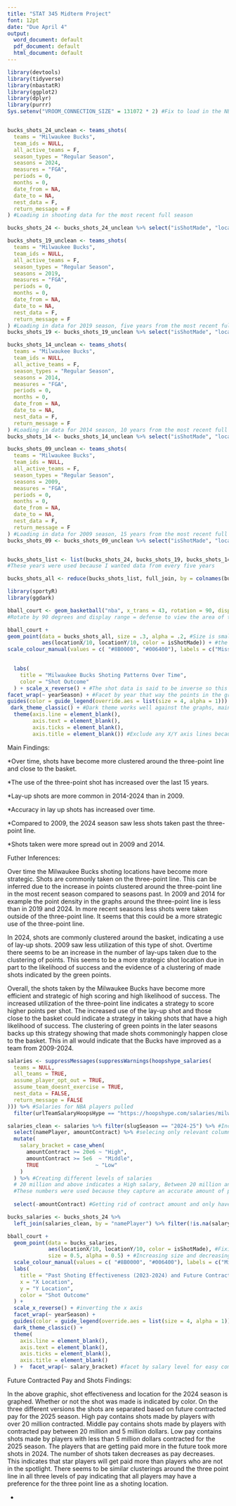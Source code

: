 ---
title: "STAT 345 Midterm Project"
font: 12pt
date: "Due April 4"
output:
  word_document: default
  pdf_document: default
  html_document: default
---
```{r, echo = FALSE, warning=FALSE, message = FALSE}

library(devtools)
library(tidyverse)
library(nbastatR)
library(ggplot2)
library(dplyr)
library(purrr)
Sys.setenv("VROOM_CONNECTION_SIZE" = 131072 * 2) #Fix to load in the NBA data without error


bucks_shots_24_unclean <- teams_shots(
  teams = "Milwaukee Bucks",
  team_ids = NULL,
  all_active_teams = F,
  season_types = "Regular Season",
  seasons = 2024,
  measures = "FGA",
  periods = 0,
  months = 0,
  date_from = NA,
  date_to = NA,
  nest_data = F,
  return_message = F
) #Loading in shooting data for the most recent full season

bucks_shots_24 <- bucks_shots_24_unclean %>% select("isShotMade", "locationX", "locationY", "yearSeason", "namePlayer") #Selecting only relevant columns: shot outcome, shot location, year of season, name of player 

bucks_shots_19_unclean <- teams_shots(
  teams = "Milwaukee Bucks",
  team_ids = NULL,
  all_active_teams = F,
  season_types = "Regular Season",
  seasons = 2019,
  measures = "FGA",
  periods = 0,
  months = 0,
  date_from = NA,
  date_to = NA,
  nest_data = F,
  return_message = F
) #Loading in data for 2019 season, five years from the most recent full season
bucks_shots_19 <- bucks_shots_19_unclean %>% select("isShotMade", "locationX", "locationY", "yearSeason", "namePlayer") #Selecting only relevant columns: shot outcome, shot location, year of season, name of player 

bucks_shots_14_unclean <- teams_shots(
  teams = "Milwaukee Bucks",
  team_ids = NULL,
  all_active_teams = F,
  season_types = "Regular Season",
  seasons = 2014,
  measures = "FGA",
  periods = 0,
  months = 0,
  date_from = NA,
  date_to = NA,
  nest_data = F,
  return_message = F
) #Loading in data for 2014 season, 10 years from the most recent full season
bucks_shots_14 <- bucks_shots_14_unclean %>% select("isShotMade", "locationX", "locationY", "yearSeason", "namePlayer") #Selecting only relevant columns: shot outcome, shot location, year of season, name of player 

bucks_shots_09_unclean <- teams_shots(
  teams = "Milwaukee Bucks",
  team_ids = NULL,
  all_active_teams = F,
  season_types = "Regular Season",
  seasons = 2009,
  measures = "FGA",
  periods = 0,
  months = 0,
  date_from = NA,
  date_to = NA,
  nest_data = F,
  return_message = F
) #Loading in data for 2009 season, 15 years from the most recent full season
bucks_shots_09 <- bucks_shots_09_unclean %>% select("isShotMade", "locationX", "locationY", "yearSeason", "namePlayer") #Selecting only relevant columns: shot outcome, shot location, year of season, name of player 


bucks_shots_list <- list(bucks_shots_24, bucks_shots_19, bucks_shots_14, bucks_shots_09)#combining all of the shot data from 2009, 2014, 2019, and 2024 into one list
#These years were used because I wanted data from every five years

bucks_shots_all <- reduce(bucks_shots_list, full_join, by = colnames(bucks_shots_24)) #reducing all of shot data that way it could be faceted by year as graphs
```
```{r, echo = FALSE, warning=FALSE, message = FALSE}
library(sportyR)
library(ggdark)

bball_court <- geom_basketball("nba", x_trans = 43, rotation = 90, display_range = "defense") #Transform the x axis by 43 to change the origin to be around the hoop 
#Rotate by 90 degrees and display range = defense to view the area of the court the data was plotted on

bball_court + 
geom_point(data = bucks_shots_all, size = .3, alpha = .2, #Size is smaller and opacity is used to make the points easier to read
           aes(locationX/10, locationY/10, color = isShotMade)) + #the X/Y coordinates are divided by 10 because the values represented a tenth of foot and the court is plotted based on feet
scale_colour_manual(values = c( "#8B0000", "#006400"), labels = c("Missed Shots", "Made Shots")) + #Colors based on whether the shot was made are not with green/red used because it is easier to understand at a glance

  
  labs(
    title = "Milwaukee Bucks Shoting Patterns Over Time",
    color = "Shot Outcome"
  ) + scale_x_reverse() + #The shot data is said to be inverse so this a fix so that it represents where the shots where actually at and not based on the view of the audience
facet_wrap(~ yearSeason) + #Facet by year that way the points in the graphs are less crowded and lends itself to better analysis and viewing
guides(color = guide_legend(override.aes = list(size = 4, alpha = 1))) + #Makes the points in the legend not opaque that way it's easier to read
 dark_theme_classic() + #Dark theme works well against the graphs, mainly for aesthetics
  theme(axis.line = element_blank(),
        axis.text = element_blank(),
        axis.ticks = element_blank(),
        axis.title = element_blank()) #Exclude any X/Y axis lines because it wouldn't be appropriate on top of the court image
```


Main Findings:

*Over time, shots have become more clustered around the three-point line and close to the basket.

*The use of the three-point shot has increased over the last 15 years.

*Lay-up shots are more common in 2014-2024 than in 2009.

*Accuracy in lay up shots has increased over time.

*Compared to 2009, the 2024 season saw less shots taken past the three-point line.

*Shots taken were more spread out in 2009 and 2014.

Futher Inferences:

Over time the Milwaukee Bucks shoting locations have become more strategic. Shots are commonly taken on the three-point line. This can be inferred due to the increase in points clustered around the three-point line in the most recent season compared to seasons past. In 2009 and 2014 for example the point density in the graphs around the three-point line is less than in 2019 and 2024. In more recent seasons less shots were taken outside of the three-point line. It seems that this could be a more strategic use of the three-point line.

In 2024, shots are commonly clustered around the basket, indicating a use of lay-up shots. 2009 saw less utilization of this type of shot. Overtime there seems to be an increase in the number of lay-ups taken due to the clustering of points. This seems to be a more strategic shot location due in part to the likelihood of success and the evidence of a clustering of made shots indicated by the green points.

Overall, the shots taken by the Milwaukee Bucks have become more efficient and strategic of high scoring and high likelihood of success. The increased utilization of the three-point line indicates a strategy to score higher points per shot. The increased use of the lay-up shot and those close to the basket could indicate a strategy in taking shots that have a high likelihood of success. The clustering of green points in the later seasons backs up this strategy showing that made shots commoningly happen close to the basket. This in all would indicate that the Bucks have improved as a team from 2009-2024.


\newpage

```{r, echo = FALSE, warning=FALSE, message = FALSE, fig.width = 10}
salaries <- suppressMessages(suppressWarnings(hoopshype_salaries(
  teams = NULL,
  all_teams = TRUE, 
  assume_player_opt_out = TRUE,
  assume_team_doesnt_exercise = TRUE,
  nest_data = FALSE,
  return_message = FALSE
))) %>% #Salaries for NBA players pulled
  filter(urlTeamSalaryHoopsHype == "https://hoopshype.com/salaries/milwaukee_bucks/") #including only the Milwaukee Bucks

salaries_clean <- salaries %>% filter(slugSeason == "2024-25") %>% #Including future contracted pay for the season directly after the shot data plotted
  select(namePlayer, amountContract) %>% #selecing only relevant columns
  mutate(
    salary_bracket = case_when(
      amountContract >= 20e6 ~ "High",    
      amountContract >= 5e6  ~ "Middle",  
      TRUE                  ~ "Low"       
    )
  ) %>% #Creating different levels of salaries 
  # 20 million and above indicates a High salary, Between 20 million and 5 million indicates a Middle salary, Below 5 million indicates a Low salary 
  #These numbers were used because they capture an accurate amount of players and shots
  
  select(-amountContract) #Getting rid of contract amount and only have the salary range values (high, middle, low)

bucks_salaries <- bucks_shots_24 %>%
  left_join(salaries_clean, by = "namePlayer") %>% filter(!is.na(salary_bracket)) %>% mutate(salary_bracket = factor(salary_bracket, levels = c("High", "Middle", "Low"))) #Joining by Name of player and fixing the order of salary levels 

bball_court + 
  geom_point(data = bucks_salaries, 
             aes(locationX/10, locationY/10, color = isShotMade), #Fixing the scale of X/Y coordinates
             size = 0.5, alpha = 0.5) + #Increasing size and decreasing opacity since there are less points per plot
  scale_colour_manual(values = c( "#8B0000", "#006400"), labels = c("Missed Shots", "Made Shots")) +
  labs(
    title = "Past Shoting Effectiveness (2023-2024) and Future Contracted Pay (2024-2025)",
    x = "X Location",
    y = "Y Location",
    color = "Shot Outcome"
  ) + 
  scale_x_reverse() + #inverting the x axis
  facet_wrap(~ yearSeason) + 
  guides(color = guide_legend(override.aes = list(size = 4, alpha = 1))) + 
  dark_theme_classic() +  
  theme(
    axis.line = element_blank(),
    axis.text = element_blank(),
    axis.ticks = element_blank(),
    axis.title = element_blank()
  ) +  facet_wrap(~ salary_bracket) #facet by salary level for easy comparison

```

Future Contracted Pay and Shots Findings:

In the above graphic, shot effectiveness and location for the 2024 season is graphed. Whether or not the shot was made is indicated by color. On the three different versions the shots are separated based on future contracted pay for the 2025 season. High pay contains shots made by players with over 20 million contracted. Middle pay contains shots made by players with contracted pay between 20 million and 5 million dollars. Low pay contains shots made by players with less than 5 million dollars contracted for the 2025 season. The players that are getting paid more in the future took more shots in 2024. The number of shots taken decreases as pay decreases. This indicates that star players will get paid more than players who are not in the spotlight. There seems to be similar clusterings around the three point line in all three levels of pay indicating that all players may have a preference for the three point line as a shoting location. 


   
 

   - 

  
  
  


